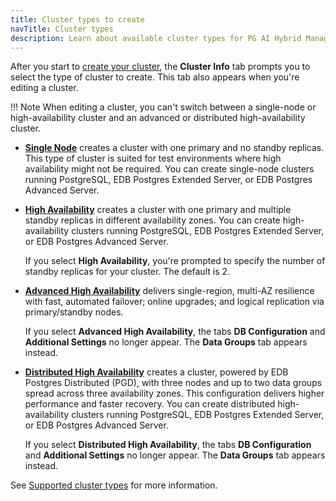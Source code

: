 ```yaml
---
title: Cluster types to create
navTitle: Cluster types
description: Learn about available cluster types for PG AI Hybrid Manager.
---
```


After you start to [create your cluster](..), the **Cluster Info** tab prompts you to select the type of cluster to create. This tab also appears when you're editing a cluster.

!!! Note
    When editing a cluster, you can't switch between a single-node or high-availability cluster and an advanced or distributed high-availability cluster.

-   [**Single Node**](../../../overview/database_types/single_node.mdx) creates a cluster with one primary and no standby replicas. This type of cluster is suited for test environments where high availability might not be required. You can create single-node clusters running PostgreSQL, EDB Postgres Extended Server, or EDB Postgres Advanced Server.

-   [**High Availability**](../../../overview/database_types/primary_standby_highavailability.mdx) creates a cluster with one primary and multiple standby replicas in different availability zones. You can create high-availability clusters running PostgreSQL, EDB Postgres Extended Server, or EDB Postgres Advanced Server.

    If you select **High Availability**, you're prompted to specify the number of standby replicas for your cluster. The default is 2. 

-   [**Advanced High Availability**](../../../overview/database_types/advanced_highavailability.mdx) delivers single-region, multi-AZ resilience with fast, automated failover; online upgrades; and logical replication via primary/standby nodes.

    If you select **Advanced High Availability**, the tabs **DB Configuration** and **Additional Settings** no longer appear. The **Data Groups** tab appears instead. 

-   [**Distributed High Availability**](../../../overview/database_types/distributed_highavailability.mdx) creates a cluster, powered by EDB Postgres Distributed (PGD), with three nodes and up to two data groups spread across three availability zones. This configuration delivers higher performance and faster recovery. You can create distributed high-availability clusters running PostgreSQL, EDB Postgres Extended Server, or EDB Postgres Advanced Server.

    If you select **Distributed High Availability**, the tabs **DB Configuration** and **Additional Settings** no longer appear. The **Data Groups** tab appears instead.

See [Supported cluster types](../../../overview/database_types) for more information.
